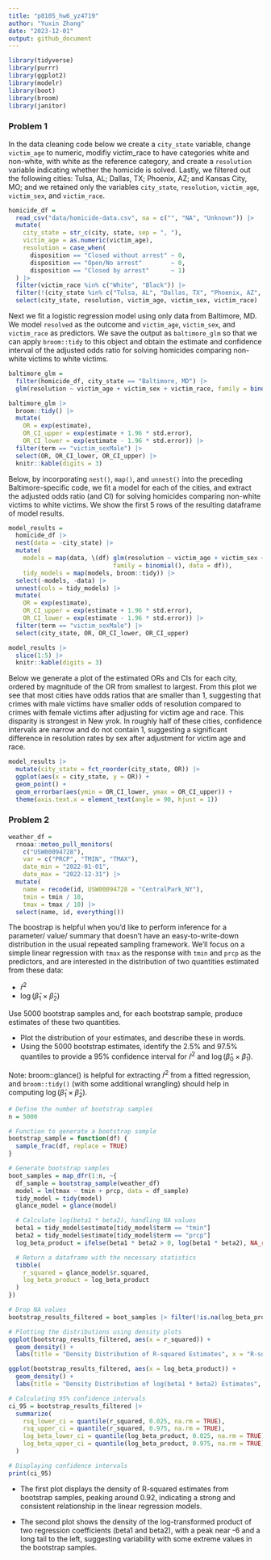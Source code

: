 ```yaml
---
title: "p8105_hw6_yz4719"
author: "Yuxin Zhang"
date: "2023-12-01"
output: github_document
---
```

```r
library(tidyverse)
library(purrr)
library(ggplot2)
library(modelr)
library(boot)
library(broom)
library(janitor)
```

### Problem 1

In the data cleaning code below we create a `city_state` variable, change `victim_age` to numeric, modifiy victim_race to have categories white and non-white, with white as the reference category, and create a `resolution` variable indicating whether the homicide is solved. Lastly, we filtered out the following cities: Tulsa, AL; Dallas, TX; Phoenix, AZ; and Kansas City, MO; and we retained only the variables `city_state`, `resolution`, `victim_age`, `victim_sex`, and `victim_race`.

```r
homicide_df = 
  read_csv("data/homicide-data.csv", na = c("", "NA", "Unknown")) |> 
  mutate(
    city_state = str_c(city, state, sep = ", "),
    victim_age = as.numeric(victim_age),
    resolution = case_when(
      disposition == "Closed without arrest" ~ 0,
      disposition == "Open/No arrest"        ~ 0,
      disposition == "Closed by arrest"      ~ 1)
  ) |> 
  filter(victim_race %in% c("White", "Black")) |> 
  filter(!(city_state %in% c("Tulsa, AL", "Dallas, TX", "Phoenix, AZ", "Kansas City, MO"))) |> 
  select(city_state, resolution, victim_age, victim_sex, victim_race)
```

Next we fit a logistic regression model using only data from Baltimore, MD. We model `resolved` as the outcome and `victim_age`, `victim_sex`, and `victim_race` as predictors. We save the output as `baltimore_glm` so that we can apply `broom::tidy` to this object and obtain the estimate and confidence interval of the adjusted odds ratio for solving homicides comparing non-white victims to white victims.

```r
baltimore_glm = 
  filter(homicide_df, city_state == "Baltimore, MD") |> 
  glm(resolution ~ victim_age + victim_sex + victim_race, family = binomial(), data = _)

baltimore_glm |> 
  broom::tidy() |> 
  mutate(
    OR = exp(estimate), 
    OR_CI_upper = exp(estimate + 1.96 * std.error),
    OR_CI_lower = exp(estimate - 1.96 * std.error)) |> 
  filter(term == "victim_sexMale") |> 
  select(OR, OR_CI_lower, OR_CI_upper) |>
  knitr::kable(digits = 3)
```

Below, by incorporating `nest()`, `map()`, and `unnest()` into the preceding Baltimore-specific code, we fit a model for each of the cities, and extract the adjusted odds ratio (and CI) for solving homicides comparing non-white victims to white victims. We show the first 5 rows of the resulting dataframe of model results.

```r
model_results = 
  homicide_df |> 
  nest(data = -city_state) |> 
  mutate(
    models = map(data, \(df) glm(resolution ~ victim_age + victim_sex + victim_race, 
                             family = binomial(), data = df)),
    tidy_models = map(models, broom::tidy)) |> 
  select(-models, -data) |> 
  unnest(cols = tidy_models) |> 
  mutate(
    OR = exp(estimate), 
    OR_CI_upper = exp(estimate + 1.96 * std.error),
    OR_CI_lower = exp(estimate - 1.96 * std.error)) |> 
  filter(term == "victim_sexMale") |> 
  select(city_state, OR, OR_CI_lower, OR_CI_upper)

model_results |>
  slice(1:5) |> 
  knitr::kable(digits = 3)
```

Below we generate a plot of the estimated ORs and CIs for each city, ordered by magnitude of the OR from smallest to largest. From this plot we see that most cities have odds ratios that are smaller than 1, suggesting that crimes with male victims have smaller odds of resolution compared to crimes with female victims after adjusting for victim age and race. This disparity is strongest in New yrok. In roughly half of these cities, confidence intervals are narrow and do not contain 1, suggesting a significant difference in resolution rates by sex after adjustment for victim age and race. 

```r
model_results |> 
  mutate(city_state = fct_reorder(city_state, OR)) |> 
  ggplot(aes(x = city_state, y = OR)) + 
  geom_point() + 
  geom_errorbar(aes(ymin = OR_CI_lower, ymax = OR_CI_upper)) + 
  theme(axis.text.x = element_text(angle = 90, hjust = 1))
```



### Problem 2

```r
weather_df = 
  rnoaa::meteo_pull_monitors(
    c("USW00094728"),
    var = c("PRCP", "TMIN", "TMAX"), 
    date_min = "2022-01-01",
    date_max = "2022-12-31") |>
  mutate(
    name = recode(id, USW00094728 = "CentralPark_NY"),
    tmin = tmin / 10,
    tmax = tmax / 10) |>
  select(name, id, everything())
```

The boostrap is helpful when you'd like to perform inference for a parameter/ value/ summary that doesn't have an easy-to-write-down distribution in the usual repeated sampling framework. We'll focus on a simple linear regression with `tmax` as the response with `tmin` and `prcp` as the predictors, and are interested in the distribution of two quantities estimated from these data:

-   $\hat{r}^2$
-   $\log(\hat{\beta}_1 \times \hat{\beta}_2)$

Use 5000 bootstrap samples and, for each bootstrap sample, produce estimates of these two quantities.

-   Plot the distribution of your estimates, and describe these in words.
-   Using the 5000 bootstrap estimates, identify the 2.5% and 97.5% quantiles to provide a 95% confidence interval for $\hat{r}^2$ and $\log(\hat{\beta}_0 \times \hat{\beta}_1)$.

Note: broom::glance() is helpful for extracting $\hat{r}^2$ from a fitted regression, and `broom::tidy()` (with some additional wrangling) should help in computing $\log(\hat{\beta}_1 \times \hat{\beta}_2)$.


```r

# Define the number of bootstrap samples
n = 5000

# Function to generate a bootstrap sample
bootstrap_sample = function(df) {
  sample_frac(df, replace = TRUE)
}

# Generate bootstrap samples
boot_samples = map_dfr(1:n, ~{
  df_sample = bootstrap_sample(weather_df)
  model = lm(tmax ~ tmin + prcp, data = df_sample)
  tidy_model = tidy(model)
  glance_model = glance(model)

  # Calculate log(beta1 * beta2), handling NA values
  beta1 = tidy_model$estimate[tidy_model$term == "tmin"]
  beta2 = tidy_model$estimate[tidy_model$term == "prcp"]
  log_beta_product = ifelse(beta1 * beta2 > 0, log(beta1 * beta2), NA_real_)

  # Return a dataframe with the necessary statistics
  tibble(
    r_squared = glance_model$r.squared,
    log_beta_product = log_beta_product
  )
})

# Drop NA values
bootstrap_results_filtered = boot_samples |> filter(!is.na(log_beta_product))

# Plotting the distributions using density plots
ggplot(bootstrap_results_filtered, aes(x = r_squared)) +
  geom_density() +
  labs(title = "Density Distribution of R-squared Estimates", x = "R-squared", y = "Density")

ggplot(bootstrap_results_filtered, aes(x = log_beta_product)) +
  geom_density() +
  labs(title = "Density Distribution of log(beta1 * beta2) Estimates", x = "log(beta1 * beta2)", y = "Density")

# Calculating 95% confidence intervals
ci_95 = bootstrap_results_filtered |>
  summarize(
    rsq_lower_ci = quantile(r_squared, 0.025, na.rm = TRUE),
    rsq_upper_ci = quantile(r_squared, 0.975, na.rm = TRUE),
    log_beta_lower_ci = quantile(log_beta_product, 0.025, na.rm = TRUE),
    log_beta_upper_ci = quantile(log_beta_product, 0.975, na.rm = TRUE)
  )

# Displaying confidence intervals
print(ci_95)

```

- The first plot displays the density of R-squared estimates from bootstrap samples, peaking around 0.92, indicating a strong and consistent relationship in the linear regression models.

- The second plot shows the density of the log-transformed product of two regression coefficients (beta1 and beta2), with a peak near -6 and a long tail to the left, suggesting variability with some extreme values in the bootstrap samples.